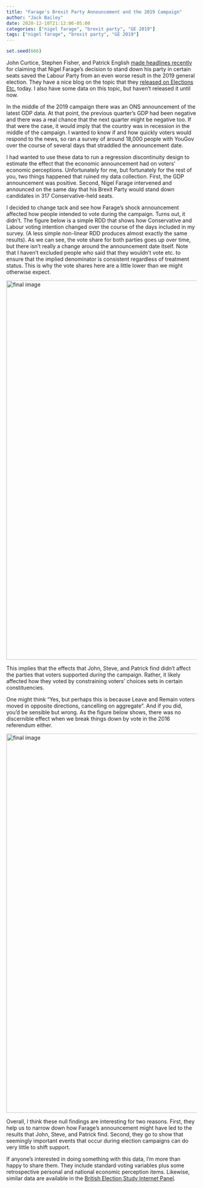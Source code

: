 ```yaml
---
title: "Farage's Brexit Party Announcement and the 2019 Campaign"
author: "Jack Bailey"
date: 2020-12-10T21:12:06-05:00
categories: ["nigel farage", "brexit party", "GE 2019"]
tags: ["nigel farage", "brexit party", "GE 2019"]
---
```

  
  ```r
set.seed(666)
```

John Curtice, Stephen Fisher, and Patrick English [made headlines recently](https://www.theguardian.com/politics/2021/nov/03/nigel-farages-brexit-party-saved-labour-seats-in-2019-election-analysis-finds) for claiming that Nigel Farage's decision to stand down his party in certain seats saved the Labour Party from an even worse result in the 2019 general election. They have a nice blog on the topic that they [released on Elections Etc.](https://electionsetc.com/2021/12/10/what-impact-did-the-brexit-party-have-in-the-2019-general-election/) today. I also have some data on this topic, but haven't released it until now.

In the middle of the 2019 campaign there was an ONS announcement of the latest GDP data. At that point, the previous quarter's GDP had been negative and there was a real chance that the next quarter might be negative too. If that were the case, it would imply that the country was in recession in the middle of the campaign. I wanted to know if and how quickly voters would respond to the news, so ran a survey of around 18,000 people with YouGov over the course of several days that straddled the announcement date.

I had wanted to use these data to run a regression discontinuity design to estimate the effect that the economic announcement had on voters' economic perceptions. Unfortunately for me, but fortunately for the rest of you, two things happened that ruined my data collection. First, the GDP announcement was positive. Second, Nigel Farage intervened and announced on the same day that his Brexit Party would stand down candidates in 317 Conservative-held seats.

I decided to change tack and see how Farage's shock announcement affected how people intended to vote during the campaign. Turns out, it didn't. The figure below is a simple RDD that shows how Conservative and Labour voting intention changed over the course of the days included in my survey. (A less simple non-linear RDD produces almost exactly the same results). As we can see, the vote share for both parties goes up over time, but there isn't really a change around the announcement date itself. Note that I haven't excluded people who said that they wouldn't vote etc. to ensure that the implied denominator is consistent regardless of treatment status. This is why the vote shares here are a little lower than we might otherwise expect.

<img src="/post/bit-more-on-brexit-party/main-plot.png" alt="final image" width="1000"/>

This implies that the effects that John, Steve, and Patrick find didn't affect the parties that voters supported *during* the campaign. Rather, it likely affected how they voted by constraining voters' choices sets in certain constituencies.

One might think "Yes, but perhaps this is because Leave and Remain voters moved in opposite directions, cancelling on aggregate". And if you did, you'd be sensible but wrong. As the figure below shows, there was no discernible effect when we break things down by vote in the 2016 referendum either.

<img src="/post/bit-more-on-brexit-party/eu_plot.png" alt="final image" width="1000"/>
  
  Overall, I think these null findings are interesting for two reasons. First, they help us to narrow down how Farage's announcement might have led to the results that John, Steve, and Patrick find. Second, they go to show that seemingly important events that occur during election campaigns can do very little to shift support.

If anyone's interested in doing something with this data, I'm more than happy to share them. They include standard voting variables plus some retrospective personal and national economic perception items. Likewise, similar data are available in the [British Election Study Internet Panel](http://britishelectionstudy.com).